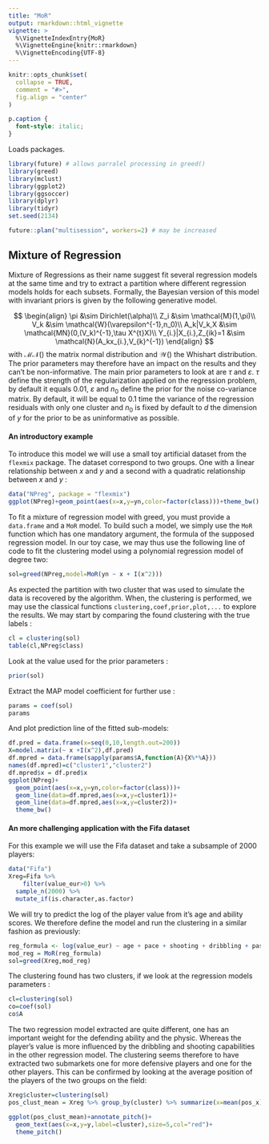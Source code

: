 ```yaml
---
title: "MoR"
output: rmarkdown::html_vignette
vignette: >
  %\VignetteIndexEntry{MoR}
  %\VignetteEngine{knitr::rmarkdown}
  %\VignetteEncoding{UTF-8}
---
```

```r
knitr::opts_chunk$set(
  collapse = TRUE,
  comment = "#>",
  fig.align = "center"
)
```

```css
p.caption {
  font-style: italic;
}
```

Loads packages.
```r
library(future) # allows parralel processing in greed()
library(greed)
library(mclust)
library(ggplot2)
library(ggsoccer)
library(dplyr)
library(tidyr)
set.seed(2134)

future::plan("multisession", workers=2) # may be increased 
```

## Mixture of Regression

Mixture of Regressions as their name suggest fit several regression models at the same time and try to extract a partition where different regression models holds for each subsets. Formally, the Bayesian version of this model with invariant priors is given by the following generative model.

$$
\begin{align}
\pi &\sim Dirichlet(\alpha)\\
Z_i  &\sim \mathcal{M}(1,\pi)\\
 V_k &\sim \mathcal{W}(\varepsilon^{-1},n_0)\\
 A_k|V_k,X &\sim \mathcal{MN}(0,(V_k)^{-1},\tau X^{t}X)\\
 Y_{i.}|X_{i.},Z_{ik}=1 &\sim \mathcal{N}(A_kx_{i.},V_{k}^{-1})
 \end{align}
$$
with $\mathcal{MN}()$ the matrix normal distribution and $\mathcal{W}()$ the Whishart distribution. The prior parameters may therefore have an impact on the results and they can't be non-informative. The main prior parameters to look at are $\tau$ and $\varepsilon$. $\tau$ define the strength of the regularization applied on the regression problem, by default it equals $0.01$, $\varepsilon$ and $n_0$ define the prior for the noise co-variance matrix. By default, it will be  equal to 0.1 time the variance of the regression residuals with only one cluster and $n_0$ is fixed by default to $d$ the dimension of $y$ for the prior to be as uninformative as possible.


#### An introductory example

To introduce this model we will use a small toy artificial dataset from the `flexmix` package. The dataset correspond to two groups. One with a linear relationship between $x$ and $y$ and a second with a quadratic relationship between $x$ and $y$ :

```r
data("NPreg", package = "flexmix")
ggplot(NPreg)+geom_point(aes(x=x,y=yn,color=factor(class)))+theme_bw()
```
To fit a mixture of regression model with greed, you must provide a `data.frame` and a `MoR` model. To build such a model, we simply use the `MoR` function which has one mandatory argument, the formula of the supposed regression model. In our toy case, we  may thus use the following line of code to fit the clustering model using a polynomial regression model of degree two:

```r
sol=greed(NPreg,model=MoR(yn ~ x + I(x^2)))
```
As expected the partition with two cluster that was used to simulate the data is recovered by the algorithm. When, the clustering is performed, we may use the classical functions `clustering,coef,prior,plot,...`  to explore the results. We may start by comparing the found clustering with the true labels :

```r
cl = clustering(sol)
table(cl,NPreg$class)
```

Look at the value used for the prior parameters :
```r
prior(sol)
```

Extract the MAP model coefficient for further use :
```r
params = coef(sol)
params
```


And plot prediction line of the fitted sub-models:

```r
df.pred = data.frame(x=seq(0,10,length.out=200))
X=model.matrix(~ x +I(x^2),df.pred)
df.mpred = data.frame(sapply(params$A,function(A){X%*%A}))
names(df.mpred)=c("cluster1","cluster2")
df.mpred$x = df.pred$x
ggplot(NPreg)+
  geom_point(aes(x=x,y=yn,color=factor(class)))+
  geom_line(data=df.mpred,aes(x=x,y=cluster1))+
  geom_line(data=df.mpred,aes(x=x,y=cluster2))+
  theme_bw()
```


#### An more challenging application with the Fifa dataset

For this example we will use the Fifa dataset and take a subsample of 2000 players:
```r
data("Fifa")
Xreg=Fifa %>% 
    filter(value_eur>0) %>% 
  sample_n(2000) %>% 
  mutate_if(is.character,as.factor)
```

We will try to predict the log of the player value from it's age and ability scores. We therefore define the model and run the clustering in a similar fashion as previously: 
```r
reg_formula <- log(value_eur) ~ age + pace + shooting + dribbling + passing + defending  + physic
mod_reg = MoR(reg_formula)
sol=greed(Xreg,mod_reg)
```

The clustering found has two clusters, if we look at the regression models parameters :

```r
cl=clustering(sol)
co=coef(sol)
co$A
```

The two regression model extracted are quite different, one has an important weight for the defending ability and the physic. Whereas the player's value is more influenced by the dribbling and shooting capabilities in the other regression model. The clustering seems therefore to have extracted two submarkets one for more defensive players and one for the other players. This can be confirmed by looking at the average position of the players of the two groups on the field:

```r

Xreg$cluster=clustering(sol)
pos_clust_mean = Xreg %>% group_by(cluster) %>% summarize(x=mean(pos_x),y=mean(pos_y))

ggplot(pos_clust_mean)+annotate_pitch()+
  geom_text(aes(x=x,y=y,label=cluster),size=5,col="red")+
  theme_pitch()
```

